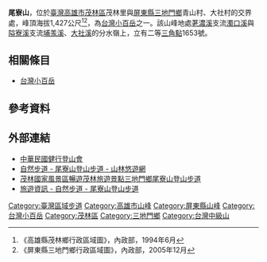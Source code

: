 {{Infobox Mountain
| 名稱 = 尾寮山
| 照片 = Weiliao Mountain.jpg
| 照片說明 =
| 海拔 = {{convert|1427|m|ft|0}}
| listing = [[台灣小百岳|台灣小百岳]]
| 位置 = {{TWN}}[[高雄市|高雄市]][[茂林區|茂林區]]、[[屏東縣|屏東縣]][[三地門鄉|三地門鄉]]
| 山脈 =[[中央山脈|中央山脈]]
| 相對高度 =
| coordinates = {{coord|22|51|25|N|120|40|35|E|type:mountain_region:TW|display=inline,title}}
| 地形圖 = 
| 類別 =
| 年齡 = 
| 最近噴發 =
| 首次登頂 =
| 最容易的攀登路線 =
| pushpin_map = Taiwan
| pushpin_map_caption = 尾寮山的位置
}}
'''尾寮山'''，位於[[臺灣|臺灣]][[高雄市|高雄市]][[茂林區|茂林區]]茂林里與[[屏東縣|屏東縣]][[三地門鄉|三地門鄉]]青山村、大社村的交界處，峰頂海拔1,427公尺<ref>《高雄縣茂林鄉行政區域圖》，內政部，1994年6月</ref><ref>《屏東縣三地門鄉行政區域圖》，內政部，2005年12月</ref>，為[[台灣小百岳|台灣小百岳]]之一。該山峰地處[[荖濃溪|荖濃溪]]支流[[濁口溪|濁口溪]]與[[隘寮溪|隘寮溪]]支流[[埔羗溪|埔羗溪]]、[[大社溪|大社溪]]的分水嶺上，立有二等[[三角點|三角點]]1653號。

==相關條目==
*[[台灣小百岳|台灣小百岳]]

==參考資料==
<div class="references-small">
<references />
</div>

==外部連結==
*[http://www.alpineclub.org.tw/front/bin/home.phtml 中華民國健行登山會] {{Wayback|url=http://www.alpineclub.org.tw/front/bin/home.phtml |date=20190423220958 }}
*[https://recreation.forest.gov.tw/Trail/RT?typ=3&tr_id=131 自然步道 - 尾寮山登山步道 - 山林悠遊網] {{Wayback|url=https://recreation.forest.gov.tw/Trail/RT?typ=3&tr_id=131 |date=20190520101341 }}
*[https://www.maolin-nsa.gov.tw/04002418.html 茂林國家風景區暢遊茂林旅遊景點三地門鄉尾寮山登山步道] {{Wayback|url=https://www.maolin-nsa.gov.tw/04002418.html |date=20201201091012 }}
*[https://www.forest.gov.tw/0000339 旅遊資訊 - 自然步道 - 尾寮山登山步道]

{{臺灣區域步道}}
[[Category:臺灣區域步道|Category:臺灣區域步道]]
[[Category:高雄市山峰|Category:高雄市山峰]]
[[Category:屏東縣山峰|Category:屏東縣山峰]]
[[Category:台灣小百岳|Category:台灣小百岳]]
[[Category:茂林區|Category:茂林區]]
[[Category:三地門鄉|Category:三地門鄉]]
[[Category:台灣中級山|Category:台灣中級山]]